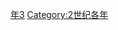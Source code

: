 {{Catnav|頁面分類|历史|歷史時代|年|2世纪各年}}

{{catmore}}
{{Commons category|133}}

[[Category:130年代|年3]]
[[Category:2世纪各年|Category:2世纪各年]]